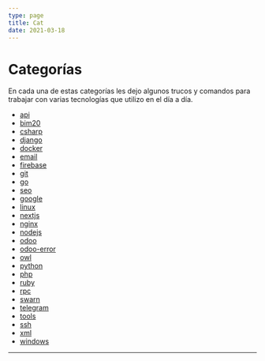 ```yaml
---
type: page
title: Cat
date: 2021-03-18
---
```

# Categorías

En cada una de estas categorías les dejo algunos trucos y comandos para trabajar con varias tecnologías que utilizo en el día a día.

- [api](/tags/api)
- [bim20](/tags/bim20)
- [csharp](/tags/csharp)
- [django](/tags/django)
- [docker](/tags/docker)
- [email](/tags/email)
- [firebase](/tags/firebase)
- [git](/tags/git)
- [go](/tags/go)
- [seo](/tags/seo)
- [google](/tags/google)
- [linux](/tags/linux)
- [nextjs](/tags/nextjs)
- [nginx](/tags/nginx)
- [nodejs](/tags/nodejs)
- [odoo](/tags/odoo)
- [odoo-error](/tags/odoo-error)
- [owl](/tags/owl)
- [python](/tags/python)
- [php](/tags/php)
- [ruby](/tags/ruby)
- [rpc](/tags/rpc)
- [swarn](/tags/swarn)
- [telegram](/tags/telegram)
- [tools](/tags/tools)
- [ssh](/tags/ssh)
- [xml](/tags/xml)
- [windows](/tags/windows)

---
